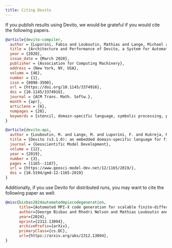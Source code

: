 ```yaml
---
title: Citing Devito
---
```



If you publish results using Devito, we would be grateful if you would cite the
following papers.

```bibtex
@article{devito-compiler,
  author = {Luporini, Fabio and Louboutin, Mathias and Lange, Michael and Kukreja, Navjot and Witte, Philipp and H\"{u}ckelheim, Jan and Yount, Charles and Kelly, Paul H. J. and Herrmann, Felix J. and Gorman, Gerard J.},
  title = {Architecture and Performance of Devito, a System for Automated Stencil Computation},
  year = {2020},
  issue_date = {March 2020},
  publisher = {Association for Computing Machinery},
  address = {New York, NY, USA},
  volume = {46},
  number = {1},
  issn = {0098-3500},
  url = {https://doi.org/10.1145/3374916},
  doi = {10.1145/3374916},
  journal = {ACM Trans. Math. Softw.},
  month = {apr},
  articleno = {6},
  numpages = {28},
  keywords = {stencil, domain-specific language, symbolic processing, performance optimization, compiler, structured grid, Finite-difference method}
}
```


```bibtex
@article{devito-api,
  author = {Louboutin, M. and Lange, M. and Luporini, F. and Kukreja, N. and Witte, P. A. and Herrmann, F. J. and Velesko, P. and Gorman, G. J.},
  title = {Devito (v3.1.0): an embedded domain-specific language for finite differences and geophysical exploration},
  journal = {Geoscientific Model Development},
  volume = {12},
  year = {2019},
  number = {3},
  pages = {1165--1187},
  url = {https://www.geosci-model-dev.net/12/1165/2019/},
  doi = {10.5194/gmd-12-1165-2019}
}
```

Additionally, if you use Devito for distributed runs, you may want to cite the following paper as well:
```bibtex
@misc{bisbas2024automatedmpixcodegeneration,
      title={Automated MPI-X code generation for scalable finite-difference solvers}, 
      author={George Bisbas and Rhodri Nelson and Mathias Louboutin and Fabio Luporini and Paul H. J. Kelly and Gerard Gorman},
      year={2024},
      eprint={2312.13094},
      archivePrefix={arXiv},
      primaryClass={cs.DC},
      url={https://arxiv.org/abs/2312.13094}, 
}
```
